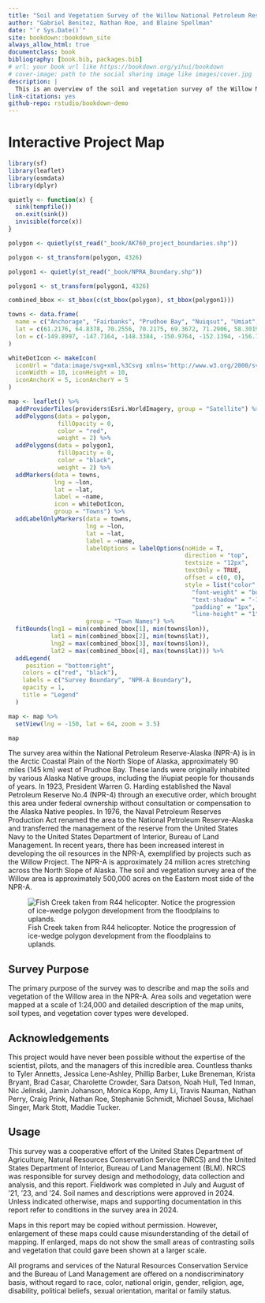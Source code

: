 ```yaml
--- 
title: "Soil and Vegetation Survey of the Willow National Petroleum Reserve-Alaska"
author: "Gabriel Benitez, Nathan Roe, and Blaine Spellman"
date: "`r Sys.Date()`"
site: bookdown::bookdown_site
always_allow_html: true
documentclass: book
bibliography: [book.bib, packages.bib]
# url: your book url like https://bookdown.org/yihui/bookdown
# cover-image: path to the social sharing image like images/cover.jpg
description: |
  This is an overview of the soil and vegetation survey of the Willow NPR-A conducted via the NRCS in conjunction with the BLM.
link-citations: yes
github-repo: rstudio/bookdown-demo
---
```


# Interactive Project Map

```r
library(sf)
library(leaflet)
library(osmdata)
library(dplyr)

quietly <- function(x) {
  sink(tempfile())
  on.exit(sink())
  invisible(force(x))
}

polygon <- quietly(st_read("_book/AK760_project_boundaries.shp"))

polygon <- st_transform(polygon, 4326)

polygon1 <- quietly(st_read("_book/NPRA_Boundary.shp"))

polygon1 <- st_transform(polygon1, 4326)

combined_bbox <- st_bbox(c(st_bbox(polygon), st_bbox(polygon1)))

towns <- data.frame(
  name = c("Anchorage", "Fairbanks", "Prudhoe Bay", "Nuiqsut", "Umiat", "Utqiaġvik", "Juneau"),
  lat = c(61.2176, 64.8378, 70.2556, 70.2175, 69.3672, 71.2906, 58.3019),
  lon = c(-149.8997, -147.7164, -148.3384, -150.9764, -152.1394, -156.7886, -134.4197)
)

whiteDotIcon <- makeIcon(
  iconUrl = "data:image/svg+xml,%3Csvg xmlns='http://www.w3.org/2000/svg' viewBox='0 0 10 10'%3E%3Ccircle cx='5' cy='5' r='5' fill='white'/%3E%3C/svg%3E",
  iconWidth = 10, iconHeight = 10,
  iconAnchorX = 5, iconAnchorY = 5
)

map <- leaflet() %>%
  addProviderTiles(providers$Esri.WorldImagery, group = "Satellite") %>%
  addPolygons(data = polygon,
              fillOpacity = 0,  
              color = "red",  
              weight = 2) %>%
  addPolygons(data = polygon1,
              fillOpacity = 0,
              color = "black",
              weight = 2) %>%
  addMarkers(data = towns, 
             lng = ~lon, 
             lat = ~lat, 
             label = ~name,
             icon = whiteDotIcon,
             group = "Towns") %>%
  addLabelOnlyMarkers(data = towns,
                      lng = ~lon, 
                      lat = ~lat, 
                      label = ~name,
                      labelOptions = labelOptions(noHide = T, 
                                                  direction = "top", 
                                                  textsize = "12px", 
                                                  textOnly = TRUE, 
                                                  offset = c(0, 0), 
                                                  style = list("color" = "white", 
                                                    "font-weight" = "bold", 
                                                    "text-shadow" = "-1px -1px 0 #000, 1px -1px 0 #000, -1px 1px 0 #000, 1px 1px 0 #000",
                                                    "padding" = "1px",
                                                    "line-height" = "1")),
                      group = "Town Names") %>%
  fitBounds(lng1 = min(combined_bbox[1], min(towns$lon)), 
            lat1 = min(combined_bbox[2], min(towns$lat)), 
            lng2 = max(combined_bbox[3], max(towns$lon)), 
            lat2 = max(combined_bbox[4], max(towns$lat))) %>%
  addLegend(
     position = "bottomright",
    colors = c("red", "black"),
    labels = c("Survey Boundary", "NPR-A Boundary"),
    opacity = 1,
    title = "Legend"
  )

map <- map %>% 
  setView(lng = -150, lat = 64, zoom = 3.5)

map

```


The survey area within the National Petroleum Reserve-Alaska (NPR-A) is in the Arctic Coastal Plain of the North Slope of Alaska, approximately 90 miles (145 km) west of Prudhoe Bay. These lands were originally inhabited by various Alaska Native groups, including the Iñupiat people for thousands of years. In 1923, President Warren G. Harding established the Naval Petroleum Reserve No.4 (NPR-4) through an executive order, which brought this area under federal ownership without consultation or compensation to the Alaska Native peoples. In 1976, the Naval Petroleum Reserves Production Act renamed the area to the National Petroleum Reserve-Alaska and transferred the management of the reserve from the United States Navy to the United States Department of Interior, Bureau of Land Management. In recent years, there has been increased interest in developing the oil resources in the NPR-A, exemplified by projects such as the Willow Project. The NPR-A is approximately 24 million acres stretching across the North Slope of Alaska. The soil and vegetation survey area of the Willow area is approximately 500,000 acres on the Eastern most side of the NPR-A. 

![Fish Creek taken from R44 helicopter. Notice the progression of ice-wedge polygon development from the floodplains to uplands. ](_book/IMG_1982.JPG)

## Survey Purpose

The primary purpose of the survey was to describe and map the soils and vegetation of the Willow area in the NPR-A. Area soils and vegetation were mapped at a scale of 1:24,000 and detailed description of the map units, soil types, and vegetation cover types were developed.

## Acknowledgements

This project would have never been possible without the expertise of the scientist, pilots, and the managers of this incredible area. Countless thanks to Tyler Annetts, Jessica Lene-Ashley, Phillip Barber, Luke Breneman, Krista Bryant, Brad Casar, Charolette Crowder, Sara Datson, Noah Hull, Ted Inman, Nic Jelinski, Jamin Johanson, Monica Kopp, Amy Li, Travis Nauman, Nathan Perry, Craig Prink, Nathan Roe, Stephanie Schmidt, Michael Sousa, Michael Singer, Mark Stott, Maddie Tucker.

## Usage 

This survey was a cooperative effort of the United States Department of Agriculture, Natural Resources Conservation Service (NRCS) and the United States Department of Interior, Bureau of Land Management (BLM). NRCS was responsible for survey design and methodology, data collection and analysis, and this report. Fieldwork was completed in July and August of ’21, ’23, and ‘24. Soil names and descriptions were approved in 2024. Unless indicated otherwise, maps and supporting documentation in this report refer to conditions in the survey area in 2024.

Maps in this report may be copied without permission. However, enlargement of these maps could cause misunderstanding of the detail of mapping. If enlarged, maps do not show the small areas of contrasting soils and vegetation that could gave been shown at a larger scale.

All programs and services of the Natural Resources Conservation Service and the Bureau of Land Management are offered on a nondiscriminatory basis, without regard to race, color, national origin, gender, religion, age, disability, political beliefs, sexual orientation, marital or family status.

